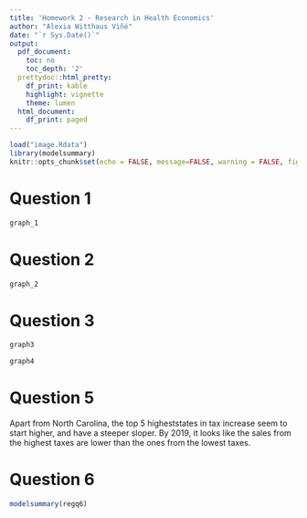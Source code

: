 ```yaml
---
title: 'Homework 2 - Research in Health Economics'
author: "Alexia Witthaus Viñé"
date: "`r Sys.Date()`"
output:
  pdf_document:
    toc: no
    toc_depth: '2'
  prettydoc::html_pretty:
    df_print: kable
    highlight: vignette
    theme: lumen
  html_document:
    df_print: paged
---
```

```r
load("image.Rdata")
library(modelsummary)
knitr::opts_chunk$set(echo = FALSE, message=FALSE, warning = FALSE, fig.width = 16/2, fig.height = 9/2, tidy.opts=list(width.cutoff=60), tidy=TRUE)
```


# Question 1 

```r
graph_1
```


# Question 2 
```r
graph_2
```

# Question 3 

```r
graph3
```

```r
graph4
```


# Question 5 

Apart from North Carolina, the top 5 higheststates in tax increase seem to start higher, and have a steeper sloper. By 2019, it looks like the sales from the highest taxes are lower than the ones from the lowest taxes. 

# Question 6 

```r
modelsummary(regq6)
```














